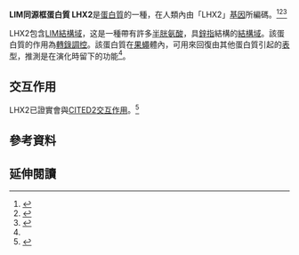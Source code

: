 {{Orphan|time=2016-12-17T11:06:22+00:00}}

{{PBB|geneid=9355}}
'''LIM同源框蛋白質 LHX2'''是[[蛋白質|蛋白質]]的一種，在人類內由「LHX2」[[基因|基因]]所編碼。<ref name="pmid8649822">{{cite journal | author = Wu HK, Heng HH, Siderovski DP, Dong WF, Okuno Y, Shi XM, Tsui LC, Minden MD | title = Identification of a human LIM-Hox gene, hLH-2, aberrantly expressed in chronic myelogenous leukaemia and located on 9q33-34.1 | journal = Oncogene | volume = 12 | issue = 6 | pages = 1205–12 |date=Jul 1996 | pmid = 8649822 | pmc =  | doi =  }}</ref><ref name="pmid10051612">{{cite journal | author = Rincon-Limas DE, Lu CH, Canal I, Calleja M, Rodriguez-Esteban C, Izpisua-Belmonte JC, Botas J | title = Conservation of the expression and function of apterous orthologs in Drosophila and mammals | journal = Proc Natl Acad Sci U S A | volume = 96 | issue = 5 | pages = 2165–70 |date=Apr 1999 | pmid = 10051612 | pmc = 26754 | doi =10.1073/pnas.96.5.2165  }}</ref><ref name="entrez">{{cite web | title = Entrez Gene: LHX2 LIM homeobox 2| url = http://www.ncbi.nlm.nih.gov/sites/entrez?Db=gene&Cmd=ShowDetailView&TermToSearch=9355| accessdate = }}</ref>

LHX2包含[[LIM結構域|LIM結構域]]，这是一種帶有許多[[半胱氨酸|半胱氨酸]]，具[[鋅指|鋅指]]結構的[[結構域|結構域]]。該蛋白質的作用為[[轉錄調控|轉錄調控]]。該蛋白質在[[果蠅屬|果蠅]]體內，可用來回復由其他蛋白質引起的[[表型|表型]]，推測是在演化時留下的功能<ref name="entrez" />。

==交互作用==
LHX2已證實會與[[CITED2|CITED2]][[蛋白質交互作用|交互作用]]。<ref name=pmid10593900>{{cite journal |last=Glenn |first=D J |authorlink= |author2=Maurer R A  |date=Dec 1999 |title=MRG1 binds to the LIM domain of Lhx2 and may function as a coactivator to stimulate glycoprotein hormone alpha-subunit gene expression |journal=J. Biol. Chem. |volume=274 |issue=51 |pages=36159–67 |publisher= |location = UNITED STATES| issn = 0021-9258| pmid = 10593900 | bibcode = | oclc =| id = | url = | language = | format = | accessdate = | laysummary = | laysource = | laydate = | quote = |doi=10.1074/jbc.274.51.36159 }}</ref>

==參考資料==
{{reflist}}

==延伸閱讀==
{{refbegin | 2}}
{{PBB_Further_reading 
| citations = 
*{{cite journal   |authors=Gerhard DS, Wagner L, Feingold EA, etal |title=The status, quality, and expansion of the NIH full-length cDNA project: the Mammalian Gene Collection (MGC) |journal=Genome Res. |volume=14 |issue= 10B |pages= 2121–7 |year= 2004 |pmid= 15489334 |doi= 10.1101/gr.2596504  | pmc=528928 }}
*{{cite journal   |authors=Ota T, Suzuki Y, Nishikawa T, etal |title=Complete sequencing and characterization of 21,243 full-length human cDNAs |journal=Nat. Genet. |volume=36 |issue= 1 |pages= 40–5 |year= 2004 |pmid= 14702039 |doi= 10.1038/ng1285 }}
*{{cite journal   |authors=Strausberg RL, Feingold EA, Grouse LH, etal |title=Generation and initial analysis of more than 15,000 full-length human and mouse cDNA sequences |journal=Proc. Natl. Acad. Sci. U.S.A. |volume=99 |issue= 26 |pages= 16899–903 |year= 2003 |pmid= 12477932 |doi= 10.1073/pnas.242603899  | pmc=139241 }}
*{{cite journal  | author=Glenn DJ, Maurer RA |title=MRG1 binds to the LIM domain of Lhx2 and may function as a coactivator to stimulate glycoprotein hormone alpha-subunit gene expression |journal=J. Biol. Chem. |volume=274 |issue= 51 |pages= 36159–67 |year= 2000 |pmid= 10593900 |doi=10.1074/jbc.274.51.36159  }}
*{{cite journal   |authors=Bach I, Rodriguez-Esteban C, Carrière C, etal |title=RLIM inhibits functional activity of LIM homeodomain transcription factors via recruitment of the histone deacetylase complex |journal=Nat. Genet. |volume=22 |issue= 4 |pages= 394–9 |year= 1999 |pmid= 10431247 |doi= 10.1038/11970 }}
*{{cite journal  | author=Bendall AJ, Rincón-Limas DE, Botas J, Abate-Shen C |title=Protein complex formation between Msx1 and Lhx2 homeoproteins is incompatible with DNA binding activity | url=https://archive.org/details/sim_differentiation_1998-07_63_3/page/151 |journal=Differentiation |volume=63 |issue= 3 |pages= 151–7 |year= 1998 |pmid= 9697309 |doi=10.1046/j.1432-0436.1998.6330151.x  }}
}}
{{refend}}

<!-- The PBB_Controls template provides controls for Protein Box Bot, please see Template:PBB_Controls for details. -->
{{PBB_Controls
| update_page = yes 
| require_manual_inspection = no 
| update_protein_box = yes
| update_summary = yes
| update_citations = yes
}}
